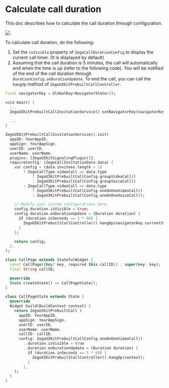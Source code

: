 # Calculate call duration

This doc describes how to calculate the call duration through configuration.

<Frame width="256" height="auto" caption="">
  <img src="https://media-resource.spreading.io/5fa3f99cda659c8c9f2907cbb0242e6c/workspace86/call_duration.jpeg" />
</Frame>


To calculate call duration, do the following:

1. Set the <code>isVisible</code> property of <code>ZegoCallDurationConfig</code> to display the current call timer. &#40;It is displayed by default&#41;
2. Assuming that the call duration is 5 minutes, the call will automatically end when the time is up &#40;refer to the following code&#41;. You will be notified of the end of the call duration through <code>durationConfig.onDurationUpdate</code>. To end the call, you can call the <code>hangUp</code> method of <code>ZegoUIKitPrebuiltCallController</code>.

<CodeGroup>

```dart title="With call invitation"
final navigatorKey = GlobalKey<NavigatorState>();

void main() {
  ...
  ZegoUIKitPrebuiltCallInvitationService().setNavigatorKey(navigatorKey);

  ...
}

ZegoUIKitPrebuiltCallInvitationService().init(
  appID: YourAppID,
  appSign: YourAppSign,
  userID: userID,
  userName: userName,
  plugins: [ZegoUIKitSignalingPlugin()],
  requireConfig: (ZegoCallInvitationData data) {
    var config = (data.invitees.length > 1)
        ? ZegoCallType.videoCall == data.type
            ? ZegoUIKitPrebuiltCallConfig.groupVideoCall()
            : ZegoUIKitPrebuiltCallConfig.groupVoiceCall()
        : ZegoCallType.videoCall == data.type
            ? ZegoUIKitPrebuiltCallConfig.oneOnOneVideoCall()
            : ZegoUIKitPrebuiltCallConfig.oneOnOneVoiceCall();

    // Modify your custom configurations here.
    config.duration.isVisible = true;
    config.duration.onDurationUpdate = (Duration duration) {
      if (duration.inSeconds == 5 * 60) {
        ZegoUIKitPrebuiltCallController().hangUp(navigatorKey.currentState!.context);
      }
    };

    return config;
  },
);
```

```dart title="Basic call"
class CallPage extends StatefulWidget {
  const CallPage({Key? key, required this.callID}) : super(key: key);
  final String callID;

  @override
  State createState() => CallPageState();
}

class CallPageState extends State {
  @override
  Widget build(BuildContext context) {
    return ZegoUIKitPrebuiltCall (
      appID: YourAppID,
      appSign: YourAppSign,
      userID: userID,
      userName: userName,
      callID: callID,
      config: ZegoUIKitPrebuiltCallConfig.oneOnOneVideoCall()
        ..duration.isVisible = true
        ..duration.onDurationUpdate = (Duration duration) {
          if (duration.inSeconds == 5 * 60) {
            ZegoUIKitPrebuiltCallController().hangUp(context);
          }
        },
    );
  }
}
```

</CodeGroup>


